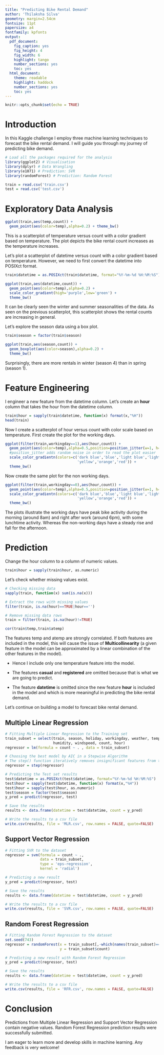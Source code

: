 ---
title: "Predicting Bike Rental Demand"
author: 'Thilaksha Silva'
geometry: margin=2.54cm
fontsize: 11pt
papersize: a4
fontfamily: kpfonts
output:
  pdf_document:
    fig_caption: yes
    fig_height: 4
    fig_width: 6
    highlight: tango
    number_sections: yes
    toc: yes
  html_document:
    theme: readable
    highlight: haddock
    number_sections: yes
    toc: yes
---

```{r setup, include=FALSE}
knitr::opts_chunk$set(echo = TRUE)
```


# Introduction

In this Kaggle challenge I employ three machine learning techniques to forecast the bike rental demand. I will guide you through my journey of predicting bike demand. 

```{r, message = FALSE, warning=FALSE}
# Load all the packages required for the analysis
library(ggplot2) # Visualisation
library(dplyr) # Data Wrangling
library(e1071) # Prediction: SVR
library(randomForest) # Prediction: Random Forest
```

```{r}
train = read.csv('train.csv')
test = read.csv('test.csv')
```



# Exploratory Data Analysis

```{r}
ggplot(train,aes(temp,count)) + 
  geom_point(aes(color=temp),alpha=0.2) + theme_bw()
```

This is a scatterplot of temperature versus count with a color gradient based on temperature. The plot depicts the bike rental count increases as the temperature increases.

Let's plot a scatterplot of datetime versus count with a color gradient based on temperature. However, we need to first convert the datetime into POSIXct format.

```{r, warning=FALSE}
train$datetime = as.POSIXct(train$datetime, format="%Y-%m-%d %H:%M:%S") 

ggplot(train,aes(datetime,count)) + 
  geom_point(aes(color=temp),alpha=0.2) + 
  scale_color_gradient(high='purple',low='green') + 
  theme_bw() 
```

It can be clearly seen the winter and summer seasonalities of the data. As seen on the previous scatterplot, this scatterplot shows the rental counts are increasing in general. 

Let's explore the season data using a box plot.

```{r}
train$season = factor(train$season)

ggplot(train,aes(season,count)) + 
  geom_boxplot(aes(color=season),alpha=0.2) + 
  theme_bw()
```

Surprisingly, there are more rentals in winter (season 4) than in spring (season 1).



# Feature Engineering

I engineer a new feature from the datetime column. Let's create an **hour** column that takes the hour from the datetime column.

```{r}
train$hour = sapply(train$datetime, function(x) format(x,"%H"))
head(train)
```

Now I create a scatterplot of hour versus count with color scale based on temperature. First create the plot for the working days.

```{r}
ggplot(filter(train,workingday==1),aes(hour,count)) +
  geom_point(aes(color=temp),alpha=0.5,position=position_jitter(w=1, h=0)) +
  #position_jitter adds random noise in order to read the plot easier
  scale_color_gradientn(colors=c('dark blue','blue','light blue','light green',
                                 'yellow','orange','red')) +
  theme_bw()
```

Now create the same plot for the non working days.

```{r}
ggplot(filter(train,workingday==0),aes(hour,count)) +
  geom_point(aes(color=temp),alpha=0.5,position=position_jitter(w=1, h=0)) + 
  scale_color_gradientn(colors=c('dark blue','blue','light blue','light green',
                                 'yellow','orange','red')) +
  theme_bw()
```

The plots illustrate the working days have peak bike activity during the morning (around 8am) and right after work (around 6pm), with some lunchtime activity. Whereas the non-working days have a steady rise and fall for the afternoon.



# Prediction

Change the hour column to a column of numeric values.

```{r}
train$hour = sapply(train$hour, as.numeric)
```

Let's check whether missing values exist. 

```{r}
# Checking missing data
sapply(train, function(x) sum(is.na(x)))

# Extract the rows with missing values
filter(train, is.na(hour)==TRUE|hour=='')

# Remove missing data rows
train = filter(train, is.na(hour)!=TRUE)
```

```{r}
cor(train$temp,train$atemp)
```

The features temp and atemp are strongly correlated. If both features are included in the model, this will cause the issue of **Multicollinearity** (a given feature in the model can be approximated by a linear combination of the other features in the model). 

* Hence I include only one temperature feature into the model.

* The features **casual** and **registered** are omitted because that is what we are going to predict.

* The feature **datetime** is omitted since the new feature **hour** is included in the model and which is more meaningful in predicting the bike rental demand.

Let's continue on building a model to forecast bike rental demand.


## Multiple Linear Regression

```{r}
# Fitting Multiple Linear Regression to the Training set
train_subset = select(train, season, holiday, workingday, weather, temp, 
                      humidity, windspeed, count, hour)
regressor = lm(formula = count ~ . , data = train_subset)

# Choosing the best model by AIC in a Stepwise Algorithm
# The step() function iteratively removes insignificant features from the model.
regressor = step(regressor)

# Predicting the Test set results
test$datetime = as.POSIXct(test$datetime, format="%Y-%m-%d %H:%M:%S") 
test$hour = sapply(test$datetime, function(x) format(x,"%H"))
test$hour = sapply(test$hour, as.numeric)
test$season = factor(test$season)
y_pred = predict(regressor, test)

# Save the results
results <- data.frame(datetime = test$datetime, count = y_pred)

# Write the results to a csv file
write.csv(results, file = 'MLR.csv', row.names = FALSE, quote=FALSE)
```


## Support Vector Regression

```{r}
# Fitting SVR to the dataset
regressor = svm(formula = count ~ .,
                data = train_subset,
                type = 'eps-regression',
                kernel = 'radial')

# Predicting a new result
y_pred = predict(regressor, test)

# Save the results
results <- data.frame(datetime = test$datetime, count = y_pred)

# Write the results to a csv file
write.csv(results, file = 'SVR.csv', row.names = FALSE, quote=FALSE)
```


## Random Forest Regression

```{r}
# Fitting Random Forest Regression to the dataset
set.seed(743)
regressor = randomForest(x = train_subset[,-which(names(train_subset)=="count")],
                         y = train_subset$count)

# Predicting a new result with Random Forest Regression
y_pred = predict(regressor, test)

# Save the results
results <- data.frame(datetime = test$datetime, count = y_pred)

# Write the results to a csv file
write.csv(results, file = 'RFR.csv', row.names = FALSE, quote=FALSE)
```



# Conclusion

Predictions from Multiple Linear Regression and Support Vector Regression contain negative values. Random Forest Regression prediction results were successfully submitted. 

I am eager to learn more and develop skills in machine learning. Any feedback is very welcome!

